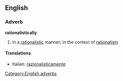 ==English==

===Adverb===
'''rationalistically'''

# In a [[rationalistic]] manner; in the context of [[rationalism]]

====Translations====
{{top}}
*Italian: [[razionalisticamente]]
{{mid}}

{{bottom}}

[[Category:English adverbs]]